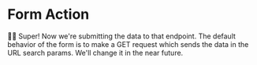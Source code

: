 # Form Action

👨‍💼 Super! Now we're submitting the data to that endpoint. The default behavior
of the form is to make a GET request which sends the data in the URL search
params. We'll change it in the near future.
